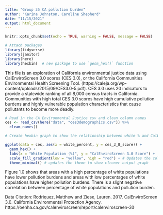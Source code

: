 ```yaml
---
title: "Group 35 CA pollution burden"
author: "Karina Johnston, Caroline Shepherd"
date: "11/15/2021"
output: html_document
---
```


```r
knitr::opts_chunk$set(echo = TRUE, warning = FALSE, message = FALSE)

# Attach packages
library(tidyverse)
library(janitor)
library(here)
library(hexbin)  # new package to use `geom_hex()` function
```

This file is an exploration of California environmental justice data using CalEnviroScreen 3.0 scores (CES 3.0), or the California Communities Environmental Health Screening Tool. (https://caleja.org/wp-content/uploads/2015/09/CES3.0-5.pdf). CES 3.0 uses 20 indicators to provide a statewide ranking of all 8,000 census tracts in California. Communities with high total CES 3.0 scores have high cumulative pollution burdens and highly vulnerable population characteristics that cause pollutants to become more deadly.

```r
# Read in the CA Environmental Justice csv and clean column names
ces <- read_csv(here("data", "ces3demographics.csv")) %>% 
  clean_names()
```


```r

# Create hexbin graph to show the relationship between white % and CalEnviroScreen pollution burden score

ggplot(data = ces, aes(x = white_percent, y = ces_3_0_score)) +
  geom_hex() +
  labs(x = "White Population (%)", y = "CalEnviroScreen 3.0 Score") +
  scale_fill_gradient(low = "yellow", high = "red") + # Updates the color fill pattern
  theme_minimal() # updates the theme to show cleaner output graph

```

Figure 1.0 shows that areas with a high percentage of white populations have lower pollution burdens and areas with low percentages of white populations have higher pollution burdens. There is a slight negative correlation between percentage of white populations and pollution burden.

Data Citation: Rodriquez, Matthew and Ziese, Lauren. 2017. CalEnviroScreen 3.0. California Environmental Protection Agency. https://oehha.ca.gov/calenviroscreen/report/calenviroscreen-30

